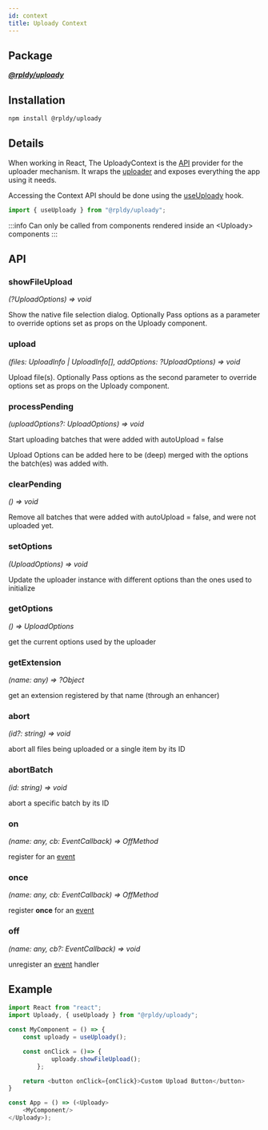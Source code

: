 ```yaml
---
id: context
title: Uploady Context
---
```


## Package

**_[@rpldy/uploady](../packages/rpldy-uploady)_**

## Installation

```bash npm2yarn
npm install @rpldy/uploady
```

## Details

When working in React, The UploadyContext is the [API](#api) provider for the uploader mechanism.
It wraps the [uploader](uploader) and exposes everything the app using it needs.


Accessing the Context API should be done using the [useUploady](hooks/useUploady) hook.

```javascript
import { useUploady } from "@rpldy/uploady";
```

:::info
Can only be called from components rendered inside an &lt;Uploady&gt; components
:::


## API

### showFileUpload

_(?UploadOptions) => void_

Show the native file selection dialog. Optionally Pass options as a parameter to override options set as props on the Uploady component.

### upload

_(files: UploadInfo | UploadInfo[], addOptions: ?UploadOptions) => void_

Upload file(s). Optionally Pass options as the second parameter to override options set as props on the Uploady component.

### processPending

_(uploadOptions?: UploadOptions) => void_

Start uploading batches that were added with autoUpload = false

Upload Options can be added here to be (deep) merged with the options the batch(es) was added with.

### clearPending

_() => void_

Remove all batches that were added with autoUpload = false, and were not uploaded yet.

### setOptions

_(UploadOptions) => void_

Update the uploader instance with different options than the ones used to initialize

### getOptions

_() => UploadOptions_

get the current options used by the uploader

### getExtension

_(name: any) => ?Object_

get an extension registered by that name (through an enhancer)

### abort

_(id?: string) => void_

abort all files being uploaded or a single item by its ID

### abortBatch

_(id: string) => void_

abort a specific batch by its ID

### on

_(name: any, cb: EventCallback) => OffMethod_

register for an [event](uploader#events)

### once

_(name: any, cb: EventCallback) => OffMethod_

register **once** for an [event](uploader#events)

### off

_(name: any, cb?: EventCallback) => void_

unregister an [event](uploader#events) handler

## Example

```javascript
import React from "react";
import Uploady, { useUploady } from "@rpldy/uploady";

const MyComponent = () => {
    const uploady = useUploady();

    const onClick = ()=> {
            uploady.showFileUpload();
        };

    return <button onClick={onClick}>Custom Upload Button</button>
}

const App = () => (<Uploady>
    <MyComponent/>
</Uploady>);

```
